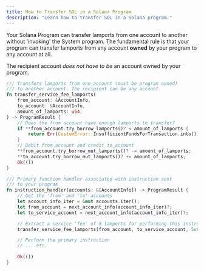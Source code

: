 ```yaml
---
title: How to Transfer SOL in a Solana Program
description: "Learn how to transfer SOL in a Solana program."
---
```


Your Solana Program can transfer lamports from one account to another without
'invoking' the System program. The fundamental rule is that your program can
transfer lamports from any account **owned** by your program to any account at
all.

The recipient account _does not have to be_ an account owned by your program.

```rust title="transfer-sol.rs"
/// Transfers lamports from one account (must be program owned)
/// to another account. The recipient can be any account
fn transfer_service_fee_lamports(
    from_account: &AccountInfo,
    to_account: &AccountInfo,
    amount_of_lamports: u64,
) -> ProgramResult {
    // Does the from account have enough lamports to transfer?
    if **from_account.try_borrow_lamports()? < amount_of_lamports {
        return Err(CustomError::InsufficientFundsForTransaction.into());
    }
    // Debit from_account and credit to_account
    **from_account.try_borrow_mut_lamports()? -= amount_of_lamports;
    **to_account.try_borrow_mut_lamports()? += amount_of_lamports;
    Ok(())
}

/// Primary function handler associated with instruction sent
/// to your program
fn instruction_handler(accounts: &[AccountInfo]) -> ProgramResult {
    // Get the 'from' and 'to' accounts
    let account_info_iter = &mut accounts.iter();
    let from_account = next_account_info(account_info_iter)?;
    let to_service_account = next_account_info(account_info_iter)?;

    // Extract a service 'fee' of 5 lamports for performing this instruction
    transfer_service_fee_lamports(from_account, to_service_account, 5u64)?;

    // Perform the primary instruction
    // ... etc.

    Ok(())
}
```

